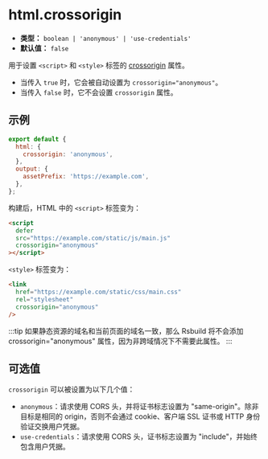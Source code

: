 # html.crossorigin

- **类型：** `boolean | 'anonymous' | 'use-credentials'`
- **默认值：** `false`

用于设置 `<script>` 和 `<style>` 标签的 [crossorigin](https://developer.mozilla.org/en-US/docs/Web/HTML/Attributes/crossorigin) 属性。

- 当传入 `true` 时，它会被自动设置为 `crossorigin="anonymous"`。
- 当传入 `false` 时，它不会设置 `crossorigin` 属性。

## 示例

```js
export default {
  html: {
    crossorigin: 'anonymous',
  },
  output: {
    assetPrefix: 'https://example.com',
  },
};
```

构建后，HTML 中的 `<script>` 标签变为：

```html
<script
  defer
  src="https://example.com/static/js/main.js"
  crossorigin="anonymous"
></script>
```

`<style>` 标签变为：

```html
<link
  href="https://example.com/static/css/main.css"
  rel="stylesheet"
  crossorigin="anonymous"
/>
```

:::tip
如果静态资源的域名和当前页面的域名一致，那么 Rsbuild 将不会添加 crossorigin="anonymous" 属性，因为非跨域情况下不需要此属性。
:::

## 可选值

`crossorigin` 可以被设置为以下几个值：

- `anonymous`：请求使用 CORS 头，并将证书标志设置为 "same-origin"。除非目标是相同的 origin，否则不会通过 cookie、客户端 SSL 证书或 HTTP 身份验证交换用户凭据。
- `use-credentials`：请求使用 CORS 头，证书标志设置为 "include"，并始终包含用户凭据。

